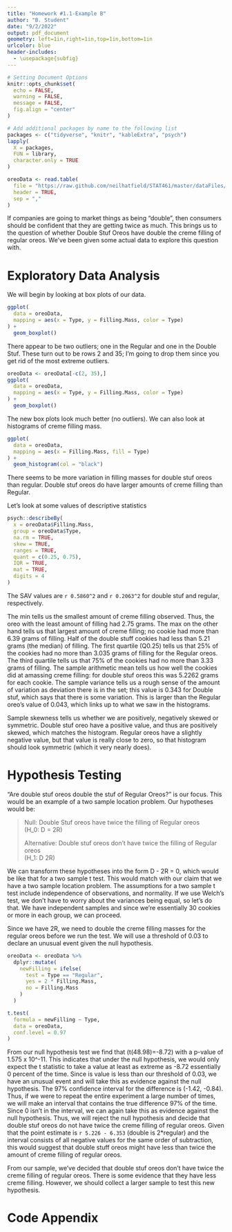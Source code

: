 ```yaml
---
title: "Homework #1.1-Example B"
author: "B. Student"
date: "9/2/2022"
output: pdf_document
geometry: left=1in,right=1in,top=1in,bottom=1in
urlcolor: blue
header-includes:
  - \usepackage{subfig}
---
```


```r
# Setting Document Options
knitr::opts_chunk$set(
  echo = FALSE,
  warning = FALSE,
  message = FALSE,
  fig.align = "center"
)

# Add additional packages by name to the following list
packages <- c("tidyverse", "knitr", "kableExtra", "psych")
lapply(
  X = packages,
  FUN = library,
  character.only = TRUE
)

oreoData <- read.table(
  file = "https://raw.github.com/neilhatfield/STAT461/master/dataFiles/oreo2.dat",
  header = TRUE,
  sep = ","
)

```

<!-- This will be a Proficient Example -->

If companies are going to market things as being "double", then consumers should be confident that they are getting twice as much. This brings us to the question of whether Double Stuf Oreos have double the creme filling of regular oreos. We've been given some actual data to explore this question with.

# Exploratory Data Analysis

We will begin by looking at box plots of our data.
```r
ggplot(
  data = oreoData,
  mapping = aes(x = Type, y = Filling.Mass, color = Type)
) + 
  geom_boxplot()
```

There appear to be two outliers; one in the Regular and one in the Double Stuf. These turn out to be rows 2 and 35; I'm going to drop them since you get rid of the most extreme outliers.

```r
oreoData <- oreoData[-c(2, 35),]
ggplot(
  data = oreoData,
  mapping = aes(x = Type, y = Filling.Mass, color = Type)
) + 
  geom_boxplot()
```

The new box plots look much better (no outliers). We can also look at histograms of creme filling mass.

```r
ggplot(
  data = oreoData,
  mapping = aes(x = Filling.Mass, fill = Type)
) +
  geom_histogram(col = "black")

```

There seems to be more variation in filling masses for double stuf oreos than regular. Double stuf oreos do have larger amounts of creme filling than Regular.

Let's look at some values of descriptive statistics

```r
psych::describeBy(
  x = oreoData$Filling.Mass,
  group = oreoData$Type,
  na.rm = TRUE,
  skew = TRUE,
  ranges = TRUE,
  quant = c(0.25, 0.75),
  IQR = TRUE,
  mat = TRUE,
  digits = 4
)
```

The SAV values are `r 0.5860^2` and `r 0.2063^2` for double stuf and regular, respectively.

The min tells us the smallest amount of creme filling observed. Thus, the oreo with the least amount of filling had 2.75 grams. The max on the other hand tells us that largest amount of creme filling; no cookie had more than 6.39 grams of filling. Half of the double stuff cookies had less than 5.21 grams (the median) of filling. The first quartile (Q0.25) tells us that 25% of the cookies had no more than 3.035 grams of filling for the Regular oreos. The third quartile tells us that 75% of the cookies had no more than 3.33 grams of filling. The sample arithmetic mean tells us how well the cookies did at amassing creme filling: for double stuf oreos this was 5.2262 grams for each cookie. The sample variance tells us a rough sense of the amount of variation as deviation there is in the set; this value is 0.343 for Double stuf, which says that there is some variation. This is larger than the Regular oreo's value of 0.043, which links up to what we saw in the histograms.

Sample skewness tells us whether we are positively, negatively skewed or symmetric. Double stuf oreo have a positive value, and thus are positively skewed, which matches the histogram. Regular oreos have a slightly negative value, but that value is really close to zero, so that histogram should look symmetric (which it very nearly does).

# Hypothesis Testing

"Are double stuf oreos double the stuf of Regular Oreos?" is our focus. This would be an example of a two sample location problem. Our hypotheses would be:

> Null: Double Stuf oreos have twice the filling of Regular oreos  
> \(H_0: D = 2R\)
>  
> Alternative: Double stuf oreos don't have twice the filling of Regular oreos  
> \(H_1: D \neq 2R\)

We can transform these hypotheses into the form D - 2R = 0, which would be like that for a two sample t test. This would match with our claim that we have a two sample location problem. The assumptions for a two sample t test include independence of observations, and normality. If we use Welch's test, we don't have to worry about the variances being equal, so let's do that. We have independent samples and since we're essentially 30 cookies or more in each group, we can proceed. 

Since we have 2R, we need to double the creme filling masses for the regular oreos before we run the test. We will use a threshold of 0.03 to declare an unusual event given the null hypothesis.

```r
oreoData <- oreoData %>%
  dplyr::mutate(
    newFilling = ifelse(
      test = Type == "Regular",
      yes = 2 * Filling.Mass,
      no = Filling.Mass
    )
  )

t.test(
  formula = newFilling ~ Type,
  data = oreoData,
  conf.level = 0.97
)

```

From our null hypothesis test we find that \(t(48.98)=-8.72\) with a p-value of 1.575 x 10^-11. This indicates that under the null hypothesis, we would only expect the t statistic to take a value at least as extreme as -8.72 essentially 0 percent of the time. Since is value is less than our threshold of 0.03, we have an unusual event and will take this as evidence against the null hypothesis. The 97% confidence interval for the difference is (-1.42, -0.84). Thus, if we were to repeat the entire experiment a large number of times, we will make an interval that contains the true difference 97% of the time. Since 0 isn't in the interval, we can again take this as evidence against the null hypothesis. Thus, we will reject the null hypothesis and decide that double stuf oreos do not have twice the creme filling of regular oreos. Given that the point estimate is `r 5.226 - 6.353` (double is 2*regular) and the interval consists of all negative values for the same order of subtraction, this would suggest that double stuff oreos might have less than twice the amount of creme filling of regular oreos.

From our sample, we've decided that double stuf oreos don't have twice the creme filling of regular oreos. There is some evidence that they have less creme filling. However, we should collect a larger sample to test this new hypothesis.

\newpage

# Code Appendix

```r

```
